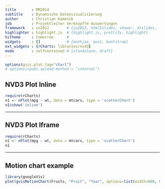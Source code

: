 ```yaml
---
title       : MM2014
subtitle    : Dynamische Datenvisualisierung
author      : Christian Kamenik
job         : Projektleiter Verknüpfte Auswertungen
framework   : io2012        # {io2012, html5slides, shower, dzslides, ...}
highlighter : highlight.js  # {highlight.js, prettify, highlight}
hitheme     : tomorrow      # 
widgets     : []            # {mathjax, quiz, bootstrap}
ext_widgets : {rCharts: libraries/nvd3}
mode        : selfcontained # {standalone, draft}
---
```


```r
options(gvis.plot.tag="chart")
# options(rpubs.upload.method = "internal")
```

## NVD3 Plot Inline

```r
require(rCharts)
n1 <- nPlot(mpg ~ wt, data = mtcars, type = 'scatterChart')
n1$show('inline')
```

---

## NVD3 Plot Iframe

```r
require(rCharts)
n1 <- nPlot(mpg ~ wt, data = mtcars, type = 'scatterChart')
n1
```

---

## Motion chart example

```r
library(googleVis)
plot(gvisMotionChart(Fruits, "Fruit", "Year", options=list(width=600, height=400)))
```



